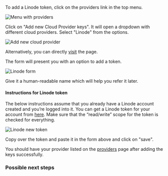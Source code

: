 
To add a Linode token, click on the providers link in the top menu.

![Menu with providers](/images/providers.png)

Click on "Add new Cloud Provider keys". It will open a dropdown with different cloud providers.
Select "Linode" from the options.

![Add new cloud provider](/images/new-provider.png)

Alternatively, you can directly [visit](https://platform.shapeblock.com/providers/new/linode/) the page.

The form will present you with an option to add a token.

![Linode form](/images/linode-form.png)

Give it a human-readable name which will help you refer it later.

#### Instructions for Linode token

The below instructions assume that you already have a Linode account created and you’re logged into it.
You can get a Linode token for your account from [here](https://cloud.linode.com/profile/tokens).
Make sure that the “read/write” scope for the token is checked for everything.

![Linode new token](/images/linode-token.png)

Copy over the token and paste it in the form above and click on "save".

You should have your provider listed on the [providers](https://platform.shapeblock.com/providers/) page after adding the keys successfully.

### Possible next steps

<Card title="Create a new cluster" icon="server" iconType="duotone" href="/clusters/create-cluster"/>
